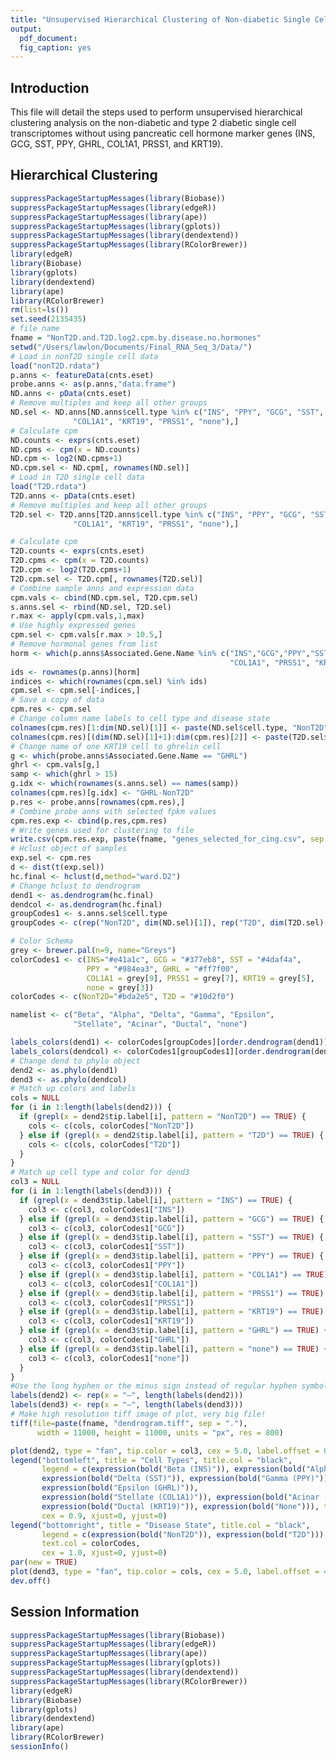 ```yaml
---
title: "Unsupervised Hierarchical Clustering of Non-diabetic Single Cell Ensemble Transcriptomes Without Hormone Marker Genes"
output: 
  pdf_document:
  fig_caption: yes
---
```

  
## Introduction

This file will detail the steps used to perform unsupervised hierarchical clustering analysis on the non-diabetic and type 2 diabetic single cell transcriptomes without using pancreatic cell hormone marker genes (INS, GCG, SST, PPY, GHRL, COL1A1, PRSS1, and KRT19).

## Hierarchical Clustering

```r
suppressPackageStartupMessages(library(Biobase))
suppressPackageStartupMessages(library(edgeR))
suppressPackageStartupMessages(library(ape))
suppressPackageStartupMessages(library(gplots))
suppressPackageStartupMessages(library(dendextend))
suppressPackageStartupMessages(library(RColorBrewer))
library(edgeR)
library(Biobase)
library(gplots)
library(dendextend)
library(ape)
library(RColorBrewer)
rm(list=ls())
set.seed(2135435)
# file name
fname = "NonT2D.and.T2D.log2.cpm.by.disease.no.hormones"
setwd("/Users/lawlon/Documents/Final_RNA_Seq_3/Data/")
# Load in nonT2D single cell data
load("nonT2D.rdata")
p.anns <- featureData(cnts.eset)
probe.anns <- as(p.anns,"data.frame")
ND.anns <- pData(cnts.eset)
# Remove multiples and keep all other groups
ND.sel <- ND.anns[ND.anns$cell.type %in% c("INS", "PPY", "GCG", "SST",
              "COL1A1", "KRT19", "PRSS1", "none"),]
# Calculate cpm
ND.counts <- exprs(cnts.eset)
ND.cpms <- cpm(x = ND.counts)
ND.cpm <- log2(ND.cpms+1)
ND.cpm.sel <- ND.cpm[, rownames(ND.sel)]
# Load in T2D single cell data
load("T2D.rdata")
T2D.anns <- pData(cnts.eset)
# Remove multiples and keep all other groups
T2D.sel <- T2D.anns[T2D.anns$cell.type %in% c("INS", "PPY", "GCG", "SST",
              "COL1A1", "KRT19", "PRSS1", "none"),]

# Calculate cpm
T2D.counts <- exprs(cnts.eset)
T2D.cpms <- cpm(x = T2D.counts)
T2D.cpm <- log2(T2D.cpms+1)
T2D.cpm.sel <- T2D.cpm[, rownames(T2D.sel)]
# Combine sample anns and expression data
cpm.vals <- cbind(ND.cpm.sel, T2D.cpm.sel)
s.anns.sel <- rbind(ND.sel, T2D.sel)
r.max <- apply(cpm.vals,1,max)
# Use highly expressed genes
cpm.sel <- cpm.vals[r.max > 10.5,]
# Remove hormonal genes from list
horm <- which(p.anns$Associated.Gene.Name %in% c("INS","GCG","PPY","SST", "GHRL",
                                                 "COL1A1", "PRSS1", "KRT19"))
ids <- rownames(p.anns)[horm]
indices <- which(rownames(cpm.sel) %in% ids)
cpm.sel <- cpm.sel[-indices,]
# Save a copy of data
cpm.res <- cpm.sel
# Change column name labels to cell type and disease state
colnames(cpm.res)[1:dim(ND.sel)[1]] <- paste(ND.sel$cell.type, "NonT2D", sep="-")
colnames(cpm.res)[(dim(ND.sel)[1]+1):dim(cpm.res)[2]] <- paste(T2D.sel$cell.type, "T2D", sep="-")
# Change name of one KRT19 cell to ghrelin cell
g <- which(probe.anns$Associated.Gene.Name == "GHRL")
ghrl <- cpm.vals[g,]
samp <- which(ghrl > 15)
g.idx <- which(rownames(s.anns.sel) == names(samp))
colnames(cpm.res)[g.idx] <- "GHRL-NonT2D"
p.res <- probe.anns[rownames(cpm.res),]
# Combine probe anns with selected fpkm values
cpm.res.exp <- cbind(p.res,cpm.res)
# Write genes used for clustering to file
write.csv(cpm.res.exp, paste(fname, "genes_selected_for_cing.csv", sep = "."))
# Hclust object of samples
exp.sel <- cpm.res
d <- dist(t(exp.sel))
hc.final <- hclust(d,method="ward.D2")
# Change hclust to dendrogram
dend1 <- as.dendrogram(hc.final)
dendcol <- as.dendrogram(hc.final)
groupCodes1 <- s.anns.sel$cell.type
groupCodes <- c(rep("NonT2D", dim(ND.sel)[1]), rep("T2D", dim(T2D.sel)[1]))

# Color Schema
grey <- brewer.pal(n=9, name="Greys")
colorCodes1 <- c(INS="#e41a1c", GCG = "#377eb8", SST = "#4daf4a", 
                 PPY = "#984ea3", GHRL = "#ff7f00",
                 COL1A1 = grey[9], PRSS1 = grey[7], KRT19 = grey[5],
                 none = grey[3])
colorCodes <- c(NonT2D="#bda2e5", T2D = "#10d2f0")

namelist <- c("Beta", "Alpha", "Delta", "Gamma", "Epsilon", 
              "Stellate", "Acinar", "Ductal", "none")

labels_colors(dend1) <- colorCodes[groupCodes][order.dendrogram(dend1)]
labels_colors(dendcol) <- colorCodes1[groupCodes1][order.dendrogram(dendcol)]
# Change dend to phylo object
dend2 <- as.phylo(dend1)
dend3 <- as.phylo(dendcol)
# Match up colors and labels
cols = NULL
for (i in 1:length(labels(dend2))) {
  if (grepl(x = dend2$tip.label[i], pattern = "NonT2D") == TRUE) {
    cols <- c(cols, colorCodes["NonT2D"])
  } else if (grepl(x = dend2$tip.label[i], pattern = "T2D") == TRUE) {
    cols <- c(cols, colorCodes["T2D"])
  }
}
# Match up cell type and color for dend3
col3 = NULL
for (i in 1:length(labels(dend3))) {
  if (grepl(x = dend3$tip.label[i], pattern = "INS") == TRUE) {
    col3 <- c(col3, colorCodes1["INS"])
  } else if (grepl(x = dend3$tip.label[i], pattern = "GCG") == TRUE) {
    col3 <- c(col3, colorCodes1["GCG"])
  } else if (grepl(x = dend3$tip.label[i], pattern = "SST") == TRUE) {
    col3 <- c(col3, colorCodes1["SST"])
  } else if (grepl(x = dend3$tip.label[i], pattern = "PPY") == TRUE) {
    col3 <- c(col3, colorCodes1["PPY"])
  } else if (grepl(x = dend3$tip.label[i], pattern = "COL1A1") == TRUE) {
    col3 <- c(col3, colorCodes1["COL1A1"])
  } else if (grepl(x = dend3$tip.label[i], pattern = "PRSS1") == TRUE) {
    col3 <- c(col3, colorCodes1["PRSS1"])
  } else if (grepl(x = dend3$tip.label[i], pattern = "KRT19") == TRUE) {
    col3 <- c(col3, colorCodes1["KRT19"])
  } else if (grepl(x = dend3$tip.label[i], pattern = "GHRL") == TRUE) {
    col3 <- c(col3, colorCodes1["GHRL"])
  } else if (grepl(x = dend3$tip.label[i], pattern = "none") == TRUE) {
    col3 <- c(col3, colorCodes1["none"])
  }
}
#Use the long hyphen or the minus sign instead of regular hyphen symbol
labels(dend2) <- rep(x = "–", length(labels(dend2)))
labels(dend3) <- rep(x = "–", length(labels(dend3)))
# Make high resolution tiff image of plot, very big file!
tiff(file=paste(fname, "dendrogram.tiff", sep = "."), 
      width = 11000, height = 11000, units = "px", res = 800)

plot(dend2, type = "fan", tip.color = col3, cex = 5.0, label.offset = 0)
legend("bottomleft", title = "Cell Types", title.col = "black",
       legend = c(expression(bold("Beta (INS)")), expression(bold("Alpha (GCG)")),
       expression(bold("Delta (SST)")), expression(bold("Gamma (PPY)")),  
       expression(bold("Epsilon (GHRL)")),
       expression(bold("Stellate (COL1A1)")), expression(bold("Acinar (PRSS1)")),
       expression(bold("Ductal (KRT19)")), expression(bold("None"))), text.col = colorCodes1,
       cex = 0.9, xjust=0, yjust=0)
legend("bottomright", title = "Disease State", title.col = "black",
       legend = c(expression(bold("NonT2D")), expression(bold("T2D"))),
       text.col = colorCodes,
       cex = 1.0, xjust=0, yjust=0)
par(new = TRUE)
plot(dend3, type = "fan", tip.color = cols, cex = 5.0, label.offset = 40)
dev.off()
```

## Session Information
```r
suppressPackageStartupMessages(library(Biobase))
suppressPackageStartupMessages(library(edgeR))
suppressPackageStartupMessages(library(ape))
suppressPackageStartupMessages(library(gplots))
suppressPackageStartupMessages(library(dendextend))
suppressPackageStartupMessages(library(RColorBrewer))
library(edgeR)
library(Biobase)
library(gplots)
library(dendextend)
library(ape)
library(RColorBrewer)
sessionInfo()
```

